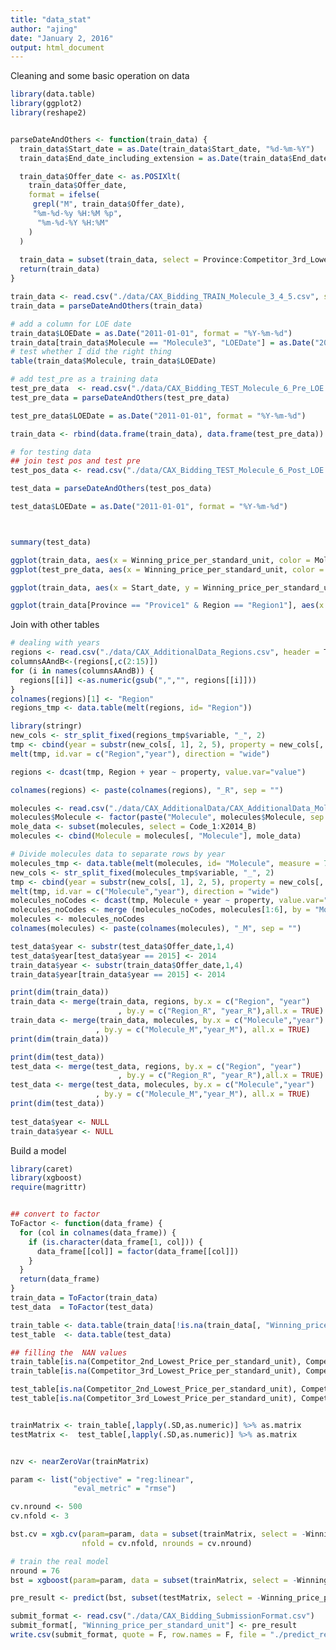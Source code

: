 ```yaml
---
title: "data_stat"
author: "ajing"
date: "January 2, 2016"
output: html_document
---
```


Cleaning and some basic operation on data
```r
library(data.table)
library(ggplot2)
library(reshape2)


parseDateAndOthers <- function(train_data) {
  train_data$Start_date = as.Date(train_data$Start_date, "%d-%m-%Y")
  train_data$End_date_including_extension = as.Date(train_data$End_date_including_extension, "%d-%m-%Y")

  train_data$Offer_date <- as.POSIXlt( 
    train_data$Offer_date, 
    format = ifelse( 
     grepl("M", train_data$Offer_date), 
     "%m-%d-%y %H:%M %p", 
      "%m-%d-%Y %H:%M" 
    ) 
  )
  
  train_data = subset(train_data, select = Province:Competitor_3rd_Lowest_Price_per_standard_unit)
  return(train_data)
}

train_data <- read.csv("./data/CAX_Bidding_TRAIN_Molecule_3_4_5.csv", stringsAsFactors = F)
train_data = parseDateAndOthers(train_data)

# add a column for LOE date
train_data$LOEDate = as.Date("2011-01-01", format = "%Y-%m-%d")
train_data[train_data$Molecule == "Molecule3", "LOEDate"] = as.Date("2009-01-01", format = "%Y-%m-%d")
# test whether I did the right thing
table(train_data$Molecule, train_data$LOEDate)

# add test_pre as a training data
test_pre_data  <- read.csv("./data/CAX_Bidding_TEST_Molecule_6_Pre_LOE.csv", stringsAsFactors = F)
test_pre_data = parseDateAndOthers(test_pre_data)

test_pre_data$LOEDate = as.Date("2011-01-01", format = "%Y-%m-%d")

train_data <- rbind(data.frame(train_data), data.frame(test_pre_data))

# for testing data
## join test pos and test pre
test_pos_data <- read.csv("./data/CAX_Bidding_TEST_Molecule_6_Post_LOE.csv")

test_data = parseDateAndOthers(test_pos_data)

test_data$LOEDate = as.Date("2011-01-01", format = "%Y-%m-%d")



summary(test_data)

```

```r
ggplot(train_data, aes(x = Winning_price_per_standard_unit, color = Molecule)) + geom_histogram()
ggplot(test_pre_data, aes(x = Winning_price_per_standard_unit, color = Molecule)) + geom_histogram()
```

```r
ggplot(train_data, aes(x = Start_date, y = Winning_price_per_standard_unit, color = Molecule))+ geom_line()

ggplot(train_data[Province == "Provice1" & Region == "Region1"], aes(x = Start_date, y = Winning_price_per_standard_unit, color = Molecule))+ geom_line()
```

Join with other tables
```r
# dealing with years
regions <- read.csv("./data/CAX_AdditionalData_Regions.csv", header = T)
columnsAAndB<-(regions[,c(2:15)])
for (i in names(columnsAAndB)) {
  regions[[i]] <-as.numeric(gsub(",","", regions[[i]]))
}
colnames(regions)[1] <- "Region"
regions_tmp <- data.table(melt(regions, id= "Region"))

library(stringr)
new_cols <- str_split_fixed(regions_tmp$variable, "_", 2)
tmp <- cbind(year = substr(new_cols[, 1], 2, 5), property = new_cols[, 2], subset(regions_tmp, select = -variable))
melt(tmp, id.var = c("Region","year"), direction = "wide") 

regions <- dcast(tmp, Region + year ~ property, value.var="value")

colnames(regions) <- paste(colnames(regions), "_R", sep = "")

molecules <- read.csv("./data/CAX_AdditionalData/CAX_AdditionalData_Molecules.csv",header = T)
molecules$Molecule <- factor(paste("Molecule", molecules$Molecule, sep = ""))
mole_data <- subset(molecules, select = Code_1:X2014_B)
molecules <- cbind(Molecule = molecules[, "Molecule"], mole_data)

# Divide molecules data to separate rows by year
molecules_tmp <- data.table(melt(molecules, id= "Molecule", measure = 7:20)) # Skip "Code_1 ~ 5", only melt yearly data
new_cols <- str_split_fixed(molecules_tmp$variable, "_", 2)
tmp <- cbind(year = substr(new_cols[, 1], 2, 5), property = new_cols[, 2], subset(molecules_tmp, select = -variable))
melt(tmp, id.var = c("Molecule","year"), direction = "wide") 
molecules_noCodes <- dcast(tmp, Molecule + year ~ property, value.var="value")
molecules_noCodes <- merge (molecules_noCodes, molecules[1:6], by = "Molecule", all.x = TRUE) #join codes from original table
molecules <- molecules_noCodes
colnames(molecules) <- paste(colnames(molecules), "_M", sep = "")

test_data$year <- substr(test_data$Offer_date,1,4)
test_data$year[test_data$year == 2015] <- 2014
train_data$year <- substr(train_data$Offer_date,1,4)
train_data$year[train_data$year == 2015] <- 2014

print(dim(train_data))
train_data <- merge(train_data, regions, by.x = c("Region", "year")
                        , by.y = c("Region_R", "year_R"),all.x = TRUE)
train_data <- merge(train_data, molecules, by.x = c("Molecule","year")
                   , by.y = c("Molecule_M","year_M"), all.x = TRUE)
print(dim(train_data))

print(dim(test_data))
test_data <- merge(test_data, regions, by.x = c("Region", "year")
                        , by.y = c("Region_R", "year_R"),all.x = TRUE)
test_data <- merge(test_data, molecules, by.x = c("Molecule","year")
                   , by.y = c("Molecule_M","year_M"), all.x = TRUE)
print(dim(test_data))
 
test_data$year <- NULL
train_data$year <- NULL
```



Build a model
```r
library(caret)
library(xgboost)
require(magrittr)


## convert to factor
ToFactor <- function(data_frame) {
  for (col in colnames(data_frame)) {
    if (is.character(data_frame[1, col])) {
      data_frame[[col]] = factor(data_frame[[col]])
    }
  }
  return(data_frame)
}
train_data = ToFactor(train_data)
test_data  = ToFactor(test_data)

train_table <- data.table(train_data[!is.na(train_data[, "Winning_price_per_standard_unit"]) & train_data[, "Winning_price_per_standard_unit"] < 7,])
test_table  <- data.table(test_data)

## filling the  NAN values
train_table[is.na(Competitor_2nd_Lowest_Price_per_standard_unit), Competitor_2nd_Lowest_Price_per_standard_unit := 1000]
train_table[is.na(Competitor_3rd_Lowest_Price_per_standard_unit), Competitor_3rd_Lowest_Price_per_standard_unit := 1000]

test_table[is.na(Competitor_2nd_Lowest_Price_per_standard_unit), Competitor_2nd_Lowest_Price_per_standard_unit := 1000]
test_table[is.na(Competitor_3rd_Lowest_Price_per_standard_unit), Competitor_3rd_Lowest_Price_per_standard_unit := 1000]


trainMatrix <- train_table[,lapply(.SD,as.numeric)] %>% as.matrix
testMatrix <-  test_table[,lapply(.SD,as.numeric)] %>% as.matrix


nzv <- nearZeroVar(trainMatrix)

param <- list("objective" = "reg:linear",
              "eval_metric" = "rmse")

cv.nround <- 500
cv.nfold <- 3

bst.cv = xgb.cv(param=param, data = subset(trainMatrix, select = -Winning_price_per_standard_unit), label = trainMatrix[, "Winning_price_per_standard_unit"], 
                nfold = cv.nfold, nrounds = cv.nround)

# train the real model
nround = 76
bst = xgboost(param=param, data = subset(trainMatrix, select = -Winning_price_per_standard_unit), label = trainMatrix[, "Winning_price_per_standard_unit"], nrounds=nround)

pre_result <- predict(bst, subset(testMatrix, select = -Winning_price_per_standard_unit) )

submit_format <- read.csv("./data/CAX_Bidding_SubmissionFormat.csv")
submit_format[, "Winning_price_per_standard_unit"] <- pre_result
write.csv(submit_format, quote = F, row.names = F, file = "./predict_result.csv")
```

